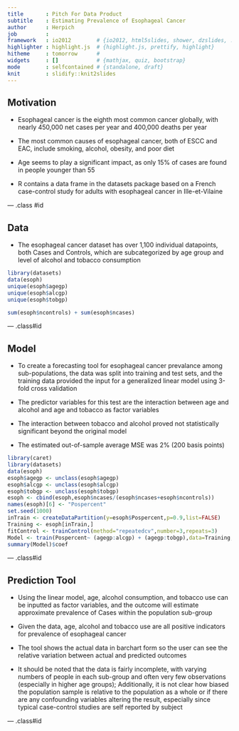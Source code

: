 ```yaml
---
title       : Pitch For Data Product
subtitle    : Estimating Prevalence of Esophageal Cancer
author      : Herpich
job         : 
framework   : io2012        # {io2012, html5slides, shower, dzslides, ...}
highlighter : highlight.js  # {highlight.js, prettify, highlight}
hitheme     : tomorrow      # 
widgets     : []            # {mathjax, quiz, bootstrap}
mode        : selfcontained # {standalone, draft}
knit        : slidify::knit2slides
---
```


## Motivation

- Esophageal cancer is the eighth most common cancer globally, with nearly 450,000 net cases per year and 400,000 deaths per year

- The most common causes of esophageal cancer, both of ESCC and EAC, include smoking, alcohol, obesity, and poor diet

- Age seems to play a significant impact, as only 15% of cases are found in people younger than 55

- R contains a data frame in the datasets package based on a French case-control study for adults with esophageal cancer in Ille-et-Vilaine

--- .class #id 

## Data

- The esophageal cancer dataset has over 1,100 individual datapoints, both Cases and Controls, which are subcategorized by age group and level of alcohol and tobacco consumption


```r
library(datasets)
data(esoph)
unique(esoph$agegp)
unique(esoph$alcgp)
unique(esoph$tobgp)
```

```r
sum(esoph$ncontrols) + sum(esoph$ncases)
```

--- .class#id

## Model

- To create a forecasting tool for esophageal cancer prevalance among sub-populations, the data was split into training and test sets, and the training data provided the input for a generalized linear model using 3-fold cross validation

- The predictor variables for this test are the interaction between age and alcohol and age and tobacco as factor variables

- The interaction between tobacco and alcohol proved not statistically significant beyond the original model

- The estimated out-of-sample average MSE was 2% (200 basis points)

```r
library(caret)
library(datasets)
data(esoph)
esoph$agegp <- unclass(esoph$agegp)
esoph$alcgp <- unclass(esoph$alcgp)
esoph$tobgp <- unclass(esoph$tobgp)
esoph <- cbind(esoph,esoph$ncases/(esoph$ncases+esoph$ncontrols))
names(esoph)[6] <- "Pospercent"
set.seed(1000)
inTrain <- createDataPartition(y=esoph$Pospercent,p=0.9,list=FALSE)
Training <- esoph[inTrain,]
fitControl <- trainControl(method="repeatedcv",number=3,repeats=3)
Model <- train(Pospercent~ (agegp:alcgp) + (agegp:tobgp),data=Training,method="glm",trControl=fitControl)
summary(Model)$coef
```

--- .class#id

## Prediction Tool

- Using the linear model, age, alcohol consumption, and tobacco use can be inputted as factor variables, and the outcome will estimate approximate prevalence of Cases within the population sub-group

- Given the data, age, alcohol and tobacco use are all positive indicators for prevalence of esophageal cancer

- The tool shows the actual data in barchart form so the user can see the relative variation between actual and predicted outcomes

- It should be noted that the data is fairly incomplete, with varying numbers of people in each sub-group and often very few observations (especially in higher age groups); Additionally, it is not clear how biased the population sample is relative to the population as a whole or if there are any confounding variables altering the result, especially since typical case-control studies are self reported by subject

--- .class#id
